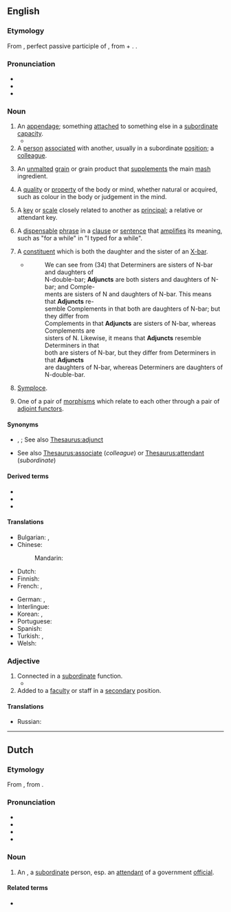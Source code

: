 ==English==
{{wikipedia}}

===Etymology===
{{root|en|ine-pro|*yewg-}}
From {{etyl|la|en}} {{m|la|adiunctus}}, perfect passive participle of {{m|la|adiungō||join to}}, from {{m|la|ad}} + {{m|la|iungō||join}}. {{doublet|en|adjoint}}.

===Pronunciation===
* {{IPA|en|/ˈædʒ.ʌŋkt/}}
* {{audio|en|En-us-adjunct.ogg|Audio (US)}}
* {{hyphenation|en|ad|junct}}

===Noun===
{{en-noun}}

# An [[appendage]]; something [[attach]]ed to something else in a [[subordinate]] [[capacity]].
#* {{RQ:Shakespeare Love's Labour's Lost|IV|iii|passage=Learning is but an '''adjunct''' to our self.}}
# A [[person]] [[associate]]d with another, usually in a subordinate [[position]]; a [[colleague]].
#: {{rfquotek|en|Wotton}}
# {{lb|en|brewing}} An [[unmalted]] [[grain]] or grain product that [[supplement]]s the main [[mash]] ingredient.
# {{lb|en|dated|metaphysics}} A [[quality]] or [[property]] of the body or mind, whether natural or acquired, such as colour in the body or judgement in the mind.
# {{lb|en|music}} A [[key]] or [[scale]] closely related to another as [[principal]]; a relative or attendant key.
# {{lb|en|grammar}} A [[dispensable]] [[phrase]] in a [[clause]] or [[sentence]] that [[amplify|amplifies]] its meaning, such as "for a while" in "I typed for a while".
# {{lb|en|syntax|X-bar theory}} A [[constituent]] which is both the daughter and the sister of an [[X-bar]].
#* {{quote-book|en|year=1988|author=Andrew Radford| title=Transformational grammar: a first course| location=Cambridge, UK| publisher=Cambridge University Press| page=177}}
#*: We can see from (34) that Determiners are sisters of N-bar and daughters of<br> N-double-bar; '''Adjuncts''' are both sisters and daughters of N-bar; and Comple-<br> ments are sisters of N and daughters of N-bar. This means that '''Adjuncts''' re-<br> semble Complements in that both are daughters of N-bar; but they differ from<br> Complements in that '''Adjuncts''' are sisters of N-bar, whereas Complements are<br> sisters of N. Likewise, it means that '''Adjuncts''' resemble Determiners in that<br> both are sisters of N-bar, but they differ from Determiners in that '''Adjuncts'''<br> are daughters of N-bar, whereas Determiners are daughters of N-double-bar.
# {{lb|en|rhetoric}} [[symploce|Symploce]].
# {{lb|en|category theory}} One of a pair of [[morphism]]s which relate to each other through a pair of [[adjoint functor]]s.

====Synonyms====
* {{sense|something attached to something else}} {{l|en|addition}}, {{l|en|supplement}}; See also [[Thesaurus:adjunct]]
* {{sense|person associated with another}} See also [[Thesaurus:associate]] (''colleague'') or [[Thesaurus:attendant]] (''subordinate'')

====Derived terms====
* {{l|en|adjuncthood}}
* {{l|en|adjunction}}
* {{l|en|adjunctive}}

====Translations====
{{trans-top|appendage}}
* Bulgarian: {{t+|bg|притурка}}, {{t+|bg|приложение}}
* Chinese:
*: Mandarin: {{t+|cmn|从属}}
* Dutch: {{t+|nl|bepaling|f}}
* Finnish: {{t+|fi|adjunkti}}
* French: {{t+|fr|complément|m}}, {{t+|fr|attribut|m}}
{{trans-mid}}
* German: {{t|de|Hilfs-}}, {{t|de|Zusatz-}}
* Interlingue: {{t|ie|adjuntete}}
* Korean: {{t|ko|부가물}}, {{t|ko|부속물}}
* Portuguese: {{t+|pt|adjunto|m}}
* Spanish: {{t+|es|adjunto|m}}
* Turkish: {{t+|tr|ek}}, {{t+|tr|ilave}}
* Welsh: {{t+|cy|ychwanegiad|m}}
{{trans-bottom}}

===Adjective===
{{en-adj}}

# Connected in a [[subordinate]] function.
#* {{RQ:Shakespeare John|III|iii|passage=Though that my death were '''adjunct''' to my act.}}
# Added to a [[faculty]] or staff in a [[secondary]] position.

====Translations====
{{trans-top|Connected in a subordinate function}}
* Russian: {{t+|ru|дополнительный|m}}
{{trans-mid}}
{{trans-bottom}}

----

==Dutch==

===Etymology===
From {{inh|nl|dum|adjoinct}}, from {{der|nl|la|adiunctus}}.

===Pronunciation===
* {{IPA|nl|/ɑˈdjʏŋkt/|/ɑtˈjʏŋkt/}}
* {{audio|nl|Nl-adjunct.ogg|Audio}}
* {{hyphenation|nl|ad|junct}}
* {{rhymes|nl|ʏŋkt}}

===Noun===
{{nl-noun|m|-en|-}}

# An {{l|en|adjunct}}, a [[subordinate]] person, esp. an [[attendant]] of a government [[official]].

====Related terms====
* {{l|nl|adjunct-directeur}}